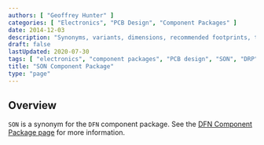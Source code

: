 ```yaml
---
authors: [ "Geoffrey Hunter" ]
categories: [ "Electronics", "PCB Design", "Component Packages" ]
date: 2014-12-03
description: "Synonyms, variants, dimensions, recommended footprints, thermal resistance and more info about the SON (DFN) component package."
draft: false
lastUpdated: 2020-07-30
tags: [ "electronics", "component packages", "PCB design", "SON", "DRP", "DFN", "DSG", "MLP", "MLPD", "MLPM", "VFDFN", "VDFPN", "VSON", "QFN" ]
title: "SON Component Package"
type: "page"
---
```



## Overview

`SON` is a synonym for the `DFN` component package. See the [DFN Component Package page](../dfn-component-package) for more information.
